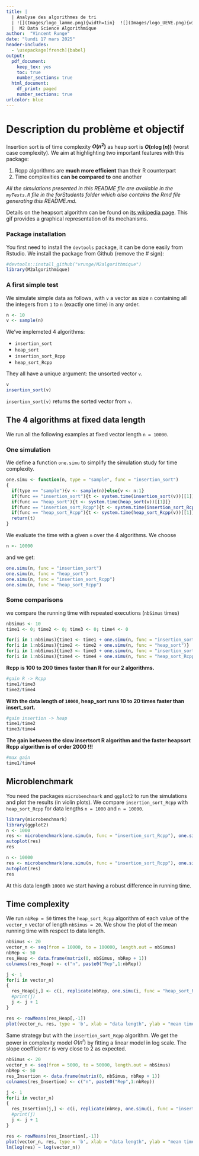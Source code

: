 ```yaml
---
title: | 
  | Analyse des algorithmes de tri
  | ![](Images/logo_lamme.png){width=1in}  ![](Images/logo_UEVE.png){width=1.7in}
  |  M2 Data Science Algorithmique 
author:  "Vincent Runge"
date: "lundi 17 mars 2025"
header-includes:
  - \usepackage[french]{babel}
output:
  pdf_document:
    keep_tex: yes
    toc: true
    number_sections: true  
  html_document:
    df_print: paged
    number_sections: true  
urlcolor: blue
---
```


\noindent\hrulefill


# Description du problème et objectif

Insertion sort is of time complexity **$O(n^2)$** as heap sort is **$O(n\log(n))$** (worst case complexity). We aim at highlighting two important features with this package:

1. Rcpp algorithms are **much more efficient** than their R counterpart
2. Time complexities **can be compared to** one another

*All the simulations presented in this README file are available in the `myTests.R` file in the forStudents folder which also contains the Rmd file generating this README.md.*


Details on the heapsort algorithm can be found on [its wikipedia page](https://en.wikipedia.org/wiki/Heapsort). This gif provides a graphical representation of its mechanisms.




### Package installation

You first need to install the `devtools` package, it can be done easily from Rstudio.
We install the package from Github (remove the # sign):

```r
#devtools::install_github("vrunge/M2algorithmique")
library(M2algorithmique)
```

### A first simple test


We simulate simple data as follows, with `v` a vector as size `n` containing all the integers from `1` to `n` (exactly one time) in any order.

```r
n <- 10
v <- sample(n)
```


We've implemeted 4 algorithms: 

- `insertion_sort` 
- `heap_sort` 
- `insertion_sort_Rcpp` 
- `heap_sort_Rcpp` 

They all have a unique argument: the unsorted vector `v`.

```r
v
insertion_sort(v)
```


`insertion_sort(v)` returns the sorted vector from `v`.
 
 
<a id="com"></a>

## The 4 algorithms at fixed data length

We run all the following examples at fixed vector length `n = 10000`.

### One simulation 

We define a function `one.simu` to simplify the simulation study for time complexity.

```r
one.simu <- function(n, type = "sample", func = "insertion_sort")
{
  if(type == "sample"){v <- sample(n)}else{v <- n:1}
  if(func == "insertion_sort"){t <- system.time(insertion_sort(v))[[1]]}
  if(func == "heap_sort"){t <- system.time(heap_sort(v))[[1]]} 
  if(func == "insertion_sort_Rcpp"){t <- system.time(insertion_sort_Rcpp(v))[[1]]}
  if(func == "heap_sort_Rcpp"){t <- system.time(heap_sort_Rcpp(v))[[1]]}
  return(t)
}
```

We evaluate the time with a given `n` over the 4 algorithms. We choose
```r
n <- 10000
```

and we get:

```r
one.simu(n, func = "insertion_sort")
one.simu(n, func = "heap_sort")
one.simu(n, func = "insertion_sort_Rcpp")
one.simu(n, func = "heap_sort_Rcpp")
```

### Some comparisons

we compare the running time with repeated executions (`nbSimus` times)

```r
nbSimus <- 10
time1 <- 0; time2 <- 0; time3 <- 0; time4 <- 0

for(i in 1:nbSimus){time1 <- time1 + one.simu(n, func = "insertion_sort")}
for(i in 1:nbSimus){time2 <- time2 + one.simu(n, func = "heap_sort")}
for(i in 1:nbSimus){time3 <- time3 + one.simu(n, func = "insertion_sort_Rcpp")}
for(i in 1:nbSimus){time4 <- time4 + one.simu(n, func = "heap_sort_Rcpp")}
```

**Rcpp is 100 to 200 times faster than R for our 2 algorithms.**
```r
#gain R -> Rcpp
time1/time3
time2/time4
```

**With the data length of `10000`, heap_sort runs 10 to 20 times faster than insert_sort.**
```r
#gain insertion -> heap
time1/time2
time3/time4
```

**The gain between the slow insertsort R algorithm and the faster heapsort Rcpp algorithm is of order 2000 !!!**
```r
#max gain
time1/time4
```

<a id="micro"></a>

## Microblenchmark

You need the packages `microbenchmark` and `ggplot2` to run the simulations and plot the results (in violin plots). We compare `insertion_sort_Rcpp` with `heap_sort_Rcpp` for data lengths `n = 1000` and `n = 10000`.

```r
library(microbenchmark)
library(ggplot2)
n <- 1000
res <- microbenchmark(one.simu(n, func = "insertion_sort_Rcpp"), one.simu(n, func = "heap_sort_Rcpp"), times = 50)
autoplot(res)
res
```

```r
n <- 10000
res <- microbenchmark(one.simu(n, func = "insertion_sort_Rcpp"), one.simu(n, func = "heap_sort_Rcpp"), times = 50)
autoplot(res)
res
```

At this data length `10000` we start having a robust difference in running time.


<a id="time"></a>

## Time complexity

We run `nbRep = 50` times the `heap_sort_Rcpp` algorithm of each value of the `vector_n` vector of length `nbSimus = 20`. We show the plot of the mean running time with respect to data length.

```r
nbSimus <- 20
vector_n <- seq(from = 10000, to = 100000, length.out = nbSimus)
nbRep <- 50
res_Heap <- data.frame(matrix(0, nbSimus, nbRep + 1))
colnames(res_Heap) <- c("n", paste0("Rep",1:nbRep))

j <- 1
for(i in vector_n)
{
  res_Heap[j,] <- c(i, replicate(nbRep, one.simu(i, func = "heap_sort_Rcpp")))  
  #print(j)
  j <- j + 1
}

res <- rowMeans(res_Heap[,-1])
plot(vector_n, res, type = 'b', xlab = "data length", ylab = "mean time in seconds")
```

Same strategy but with the `insertion_sort_Rcpp` algorithm. We get the power in complexity model $O(n^r)$ by fitting a linear model in log scale. The slope coefficient $r$ is very close to 2 as expected.

```r
nbSimus <- 20
vector_n <- seq(from = 5000, to = 50000, length.out = nbSimus)
nbRep <- 50
res_Insertion <- data.frame(matrix(0, nbSimus, nbRep + 1))
colnames(res_Insertion) <- c("n", paste0("Rep",1:nbRep))

j <- 1
for(i in vector_n)
{
  res_Insertion[j,] <- c(i, replicate(nbRep, one.simu(i, func = "insertion_sort_Rcpp")))  
  #print(j)
  j <- j + 1
}

res <- rowMeans(res_Insertion[,-1])
plot(vector_n, res, type = 'b', xlab = "data length", ylab = "mean time in seconds")
lm(log(res) ~ log(vector_n))
```


